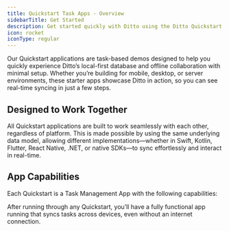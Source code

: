 ```yaml
---
title: Quickstart Task Apps - Overview
sidebarTitle: Get Started
description: Get started quickly with Ditto using the Ditto Quickstart Task Applications
icon: rocket
iconType: regular
---
```



Our Quickstart applications are task-based demos designed to help you quickly experience Ditto’s local-first database
and offline collaboration with minimal setup. Whether you’re building for mobile, desktop, or server environments, these
starter apps showcase Ditto in action, so you can see real-time syncing in just a few steps.

<QuickStartGuides />

## Designed to Work Together

All Quickstart applications are built to work seamlessly with each other, regardless of platform.
This is made possible by using the same underlying data model, allowing different implementations—whether
in Swift, Kotlin, Flutter, React Native, .NET, or native SDKs—to sync effortlessly and interact in real-time.

## App Capabilities

Each Quickstart is a Task Management App with the following capabilities:  
<CardGroup cols={1}>
  <Card title="Create tasks" icon="circle-plus" iconType="solid" horizontal/>
  <Card title="Toggle task completion" icon="toggle-on" iconType="solid" horizontal/>
  <Card title="Delete tasks" icon="trash" iconType="solid" horizontal/>
</CardGroup>

After running through any Quickstart, you’ll have a fully functional app running that syncs tasks across devices, even without an internet connection.